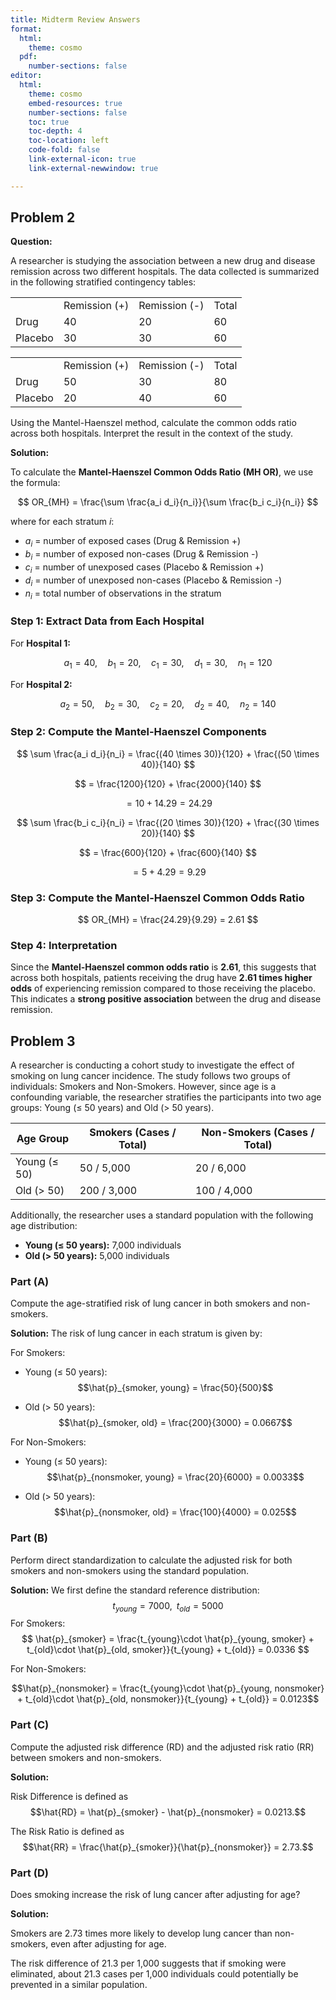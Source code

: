 ```yaml
---
title: Midterm Review Answers
format:
  html:
    theme: cosmo
  pdf:
    number-sections: false
editor: 
  html:
    theme: cosmo
    embed-resources: true
    number-sections: false
    toc: true
    toc-depth: 4
    toc-location: left
    code-fold: false
    link-external-icon: true
    link-external-newwindow: true

---
```



## Problem 2

**Question:**

A researcher is studying the association between a new drug and disease remission across two different hospitals. The data collected is summarized in the following stratified contingency tables:

|         |               |               |       |
|---------|---------------|---------------|-------|
|         | Remission (+) | Remission (-) | Total |
| Drug    | 40            | 20            | 60    |
| Placebo | 30            | 30            | 60    |

|         |               |               |       |
|---------|---------------|---------------|-------|
|         | Remission (+) | Remission (-) | Total |
| Drug    | 50            | 30            | 80    |
| Placebo | 20            | 40            | 60    |

Using the Mantel-Haenszel method, calculate the common odds ratio across both hospitals. Interpret the result in the context of the study.

**Solution:**

To calculate the **Mantel-Haenszel Common Odds Ratio (MH OR)**, we use the formula:

$$
OR_{MH} = \frac{\sum \frac{a_i d_i}{n_i}}{\sum \frac{b_i c_i}{n_i}}
$$

where for each stratum $i$:

- $a_i$ = number of exposed cases (Drug & Remission +)
- $b_i$ = number of exposed non-cases (Drug & Remission -)
- $c_i$ = number of unexposed cases (Placebo & Remission +)
- $d_i$ = number of unexposed non-cases (Placebo & Remission -)
- $n_i$ = total number of observations in the stratum

### Step 1: Extract Data from Each Hospital

For **Hospital 1:**

$$
a_1 = 40, \quad b_1 = 20, \quad c_1 = 30, \quad d_1 = 30, \quad n_1 = 120
$$

For **Hospital 2:**

$$
a_2 = 50, \quad b_2 = 30, \quad c_2 = 20, \quad d_2 = 40, \quad n_2 = 140
$$

### Step 2: Compute the Mantel-Haenszel Components

$$
\sum \frac{a_i d_i}{n_i} = \frac{(40 \times 30)}{120} + \frac{(50 \times 40)}{140}
$$

$$
= \frac{1200}{120} + \frac{2000}{140}
$$

$$
= 10 + 14.29 = 24.29
$$

$$
\sum \frac{b_i c_i}{n_i} = \frac{(20 \times 30)}{120} + \frac{(30 \times 20)}{140}
$$

$$
= \frac{600}{120} + \frac{600}{140}
$$

$$
= 5 + 4.29 = 9.29
$$

### Step 3: Compute the Mantel-Haenszel Common Odds Ratio

$$
OR_{MH} = \frac{24.29}{9.29} = 2.61
$$

### Step 4: Interpretation

Since the **Mantel-Haenszel common odds ratio** is **2.61**, this suggests that across both hospitals, patients receiving the drug have **2.61 times higher odds** of experiencing remission compared to those receiving the placebo. This indicates a **strong positive association** between the drug and disease remission.

## Problem 3

A researcher is conducting a cohort study to investigate the effect of smoking on lung cancer incidence. The study follows two groups of individuals: Smokers and Non-Smokers. However, since age is a confounding variable, the researcher stratifies the participants into two age groups: Young ($≤$ 50 years) and Old ($>$ 50 years).

| Age Group    | Smokers (Cases / Total) | Non-Smokers (Cases / Total) |
|--------------|-------------------------|-----------------------------|
| Young ($≤$ 50) | 50 / 5,000              | 20 / 6,000                  |
| Old ($>$ 50)  | 200 / 3,000             | 100 / 4,000                 |

Additionally, the researcher uses a standard population with the following age distribution:

-   **Young ($≤$ 50 years):** 7,000 individuals
-   **Old ($>$ 50 years):** 5,000 individuals


### Part (A) 

Compute the age-stratified risk of lung cancer in both smokers and non-smokers.

**Solution:** The risk of lung cancer in each stratum is given by:

For Smokers:

-   Young ($≤$ 50 years): $$\hat{p}_{smoker, young} = \frac{50}{500}$$

-   Old ($>$ 50 years): $$\hat{p}_{smoker, old} = \frac{200}{3000} = 0.0667$$ 

For Non-Smokers:

- Young ($≤$ 50 years): 
$$\hat{p}_{nonsmoker, young} = \frac{20}{6000} = 0.0033$$ 

- Old ($>$ 50 years): 
$$\hat{p}_{nonsmoker, old} = \frac{100}{4000} = 0.025$$ 

### Part (B)

Perform direct standardization to calculate the adjusted risk for both smokers and non-smokers using the standard population.

**Solution:**  We first define the standard reference distribution:
$$t_{young} = 7000, \;\; t_{old} = 5000$$
For Smokers:
$$ \hat{p}_{smoker} = \frac{t_{young}\cdot \hat{p}_{young, smoker} + t_{old}\cdot \hat{p}_{old, smoker}}{t_{young} + t_{old}} = 0.0336 $$


For Non-Smokers:

$$\hat{p}_{nonsmoker} = \frac{t_{young}\cdot \hat{p}_{young, nonsmoker} + t_{old}\cdot \hat{p}_{old, nonsmoker}}{t_{young} + t_{old}} = 0.0123$$

### Part (C)

Compute the adjusted risk difference (RD) and the adjusted risk ratio (RR) between smokers and non-smokers.

**Solution:** 

Risk Difference is defined as $$\hat{RD} = \hat{p}_{smoker} - \hat{p}_{nonsmoker} = 0.0213.$$

The Risk Ratio is defined as $$\hat{RR} = \frac{\hat{p}_{smoker}}{\hat{p}_{nonsmoker}} = 2.73.$$


### Part (D)

Does smoking increase the risk of lung cancer after adjusting for age?

**Solution:** 

Smokers are 2.73 times more likely to develop lung cancer than non-smokers, even after adjusting for age.

The risk difference of 21.3 per 1,000 suggests that if smoking were eliminated, about 21.3 cases per 1,000 individuals could potentially be prevented in a similar population.

